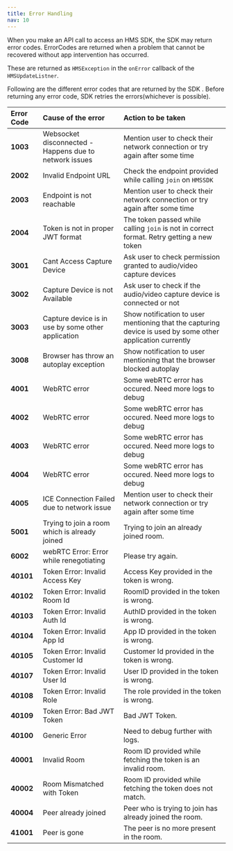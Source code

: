 ```yaml
---
title: Error Handling
nav: 10
---
```


When you make an API call to access an HMS SDK, the SDK may return error codes. ErrorCodes are returned when a problem that cannot be recovered without app intervention has occurred.

These are returned as `HMSException` in the `onError` callback of the `HMSUpdateListner`.

Following are the different error codes that are returned by the SDK . Before returning any error code, SDK retries the errors\(whichever is possible\).

| **Error Code** | **Cause of the error**                                 | **Action to be taken**                                                                                     |
| :------------- | :----------------------------------------------------- | :--------------------------------------------------------------------------------------------------------- |
| **1003**       | Websocket disconnected - Happens due to network issues | Mention user to check their network connection or try again after some time                                |
| **2002**       | Invalid Endpoint URL                                   | Check the endpoint provided while calling `join` on `HMSSDK`                                               |
| **2003**       | Endpoint is not reachable                              | Mention user to check their network connection or try again after some time                                |
| **2004**       | Token is not in proper JWT format                      | The token passed while calling `join` is not in correct format. Retry getting a new token                  |
| **3001**       | Cant Access Capture Device                             | Ask user to check permission granted to audio/video capture devices                                        |
| **3002**       | Capture Device is not Available                        | Ask user to check if the audio/video capture device is connected or not                                    |
| **3003**       | Capture device is in use by some other application     | Show notification to user mentioning that the capturing device is used by some other application currently |
| **3008**       | Browser has throw an autoplay exception                | Show notification to user mentioning that the browser blocked autoplay                                     |
| **4001**       | WebRTC error                                           | Some webRTC error has occured. Need more logs to debug                                                     |
| **4002**       | WebRTC error                                           | Some webRTC error has occured. Need more logs to debug                                                     |
| **4003**       | WebRTC error                                           | Some webRTC error has occured. Need more logs to debug                                                     |
| **4004**       | WebRTC error                                           | Some webRTC error has occured. Need more logs to debug                                                     |
| **4005**       | ICE Connection Failed due to network issue             | Mention user to check their network connection or try again after some time                                |
| **5001**       | Trying to join a room which is already joined          | Trying to join an already joined room.                                                                     |
| **6002**       | webRTC Error: Error while renegotiating                | Please try again.                                                                                          |
| **40101**      | Token Error: Invalid Access Key                        | Access Key provided in the token is wrong.                                                                 |
| **40102**      | Token Error: Invalid Room Id                           | RoomID provided in the token is wrong.                                                                     |
| **40103**      | Token Error: Invalid Auth Id                           | AuthID provided in the token is wrong.                                                                     |
| **40104**      | Token Error: Invalid App Id                            | App ID provided in the token is wrong.                                                                     |
| **40105**      | Token Error: Invalid Customer Id                       | Customer Id provided in the token is wrong.                                                                |
| **40107**      | Token Error: Invalid User Id                           | User ID provided in the token is wrong.                                                                    |
| **40108**      | Token Error: Invalid Role                              | The role provided in the token is wrong.                                                                   |
| **40109**      | Token Error: Bad JWT Token                             | Bad JWT Token.                                                                                             |
| **40100**      | Generic Error                                          | Need to debug further with logs.                                                                           |
| **40001**      | Invalid Room                                           | Room ID provided while fetching the token is an invalid room.                                              |
| **40002**      | Room Mismatched with Token                             | Room ID provided while fetching the token does not match.                                                  |
| **40004**      | Peer already joined                                    | Peer who is trying to join has already joined the room.                                                    |
| **41001**      | Peer is gone                                           | The peer is no more present in the room.                                                                   |
